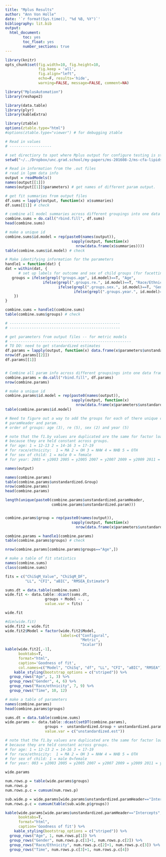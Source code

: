 ```yaml
---
title: "Mplus Results"
author: "Ann Von Holle"
date: '`r format(Sys.time(), "%d %B, %Y")`'
bibliography: lit.bib
output:
  html_document:
        toc: yes
        toc_float: yes
        number_sections: true
---
```


```r

library(knitr)
opts_chunk$set(fig.width=10, fig.height=10, 
               fig.keep = 'all',
               fig.align="left", 
               echo=F, results='hide',
               warning=FALSE, message=FALSE, comment=NA)

library("MplusAutomation")
library(reshape2)

library(data.table)
library(plyr)
library(kableExtra)

library(ztable)
options(ztable.type="html")
#options(ztable.type="viewer") # for debugging ztable

```

```r

# Read in values
# -------------------

# set directiory to spot where Mplus output for configure testing is stored
setwd("~/../Dropbox/unc.grad.school/my-papers/ms-201608-2/ms-cfa-lipids/mplus/mplus-configural testing")

# Read in information from the .out files
# read in lgmm data info 
output = readModels()
names(output[[1]])
names(output[[1]]$parameters) # get names of different param output.
```

```r
# get fit summaries from output files
df.sums = lapply(output, function(x) x$summaries)
df.sums[[1]] # check

# combine all model summaries across different groupings into one data frame
combine.sums = do.call("rbind.fill", df.sums)
head(combine.sums)

# make a unique id
combine.sums$id.model = rep(paste0(names(output)),
                              sapply(output, function(x) 
                                nrow(data.frame(x$summaries))))
table(combine.sums$id.model) # check

# Make identifying information for the parameters
handle1 = function(dat) {
dat = within(dat, {
      # set up labels for outcome and sex of child groups (for facetting below)
   groups = ifelse(grepl("groups.age", id.model)==T, "Age",
                 ifelse(grepl(".groups.re.", id.model)==T, "Race/Ethnicity", 
                        ifelse(grepl(".groups.sex.", id.model)==T, "Gender",
                               ifelse(grepl(".groups.year.", id.model)==T, "Time", NA))))
    })
}

combine.sums = handle1(combine.sums)
table(combine.sums$groups) # check

# --------------------------------------------------
# --------------------------------------------------

# get parameters from output files -- for metric models 
# -------------------------------------------------------
# TO DO: need to get standardized estimates
df.params = lapply(output, function(x) data.frame(x$parameters$unstandardized$METRIC.MODEL))
nrow(df.params[[2]])
df.params[[1]]


# Combine all param info across different groupsings into one data frame
combine.params = do.call("rbind.fill", df.params)
nrow(combine.params)

# make a unique id
combine.params$id.model = rep(paste0(names(output)),
                              sapply(output, function(x) 
                                nrow(data.frame(x$parameters$unstandardized$METRIC.MODEL))))
table(combine.params$id.model)

# Need to figure out a way to add the groups for each of there unique combos of 
# paramHeader and param.
# order of groups: age (3), re (5), sex (2) and year (5)

# note that the f1.by values are duplicated are the same for factor loadings
# because they are held constant across groups.
# for age: 1 = 12-13 2 = 14-16 3 = 17-19
# for race/ethnicity:  1 = MA 2 = OH 3 = NHW 4 = NHB 5 = OTH
# for sex of child: 1 = male 0 = female
# for year: 2003 = y2003 2005 = y2005 2007 = y2007 2009 = y2009 2011 = y2011

names(output)

names(combine.params)
table(combine.params$unstandardized.Group)
nrow(combine.params)
head(combine.params)

length(unique(paste0(combine.params$unstandardized.paramHeader, 
                     combine.params$unstandardized.param)))


combine.params$group = rep(paste0(names(output)),
                              sapply(output, function(x) 
                                nrow(data.frame(x$parameters$unstandardized$METRIC.MODEL))))

combine.params = handle1(combine.params)
table(combine.params$groups) # check

nrow(combine.params[combine.params$groups=="Age",])


```


```r

# make a table of fit statistics
names(combine.sums)
class(combine.sums)

fits = c("ChiSqM_Value", "ChiSqM_DF",
         "LL", "CFI", "aBIC", "RMSEA_Estimate")

sums.dt = data.table(combine.sums)
wide.fit <- data.table::dcast(sums.dt,
                  groups + Model ~ . , 
                  value.var = fits)

wide.fit

```

```r

#dim(wide.fit)
wide.fit2 = wide.fit
wide.fit2$Model = factor(wide.fit2$Model, 
                         labels=c("Configural",
                                  "Metric",
                                  "Scalar"))
kable(wide.fit2[,-1], 
      booktabs=T,
      format="html",
      caption='Goodness of fit',
      col.names=c("Model", "ChiSq", "df", "LL", "CFI", "aBIC", "RMSEA")) %>%
    kable_styling(bootstrap_options = c("striped")) %>%
  group_rows("Age", 1, 3) %>%
  group_rows("Gender", 4, 6) %>%
  group_rows("Race/ethnicity", 7, 9) %>%
  group_rows("Time", 10, 12)

```


```r

# make a table of parameters
names(combine.params)
head(combine.params$groups)

sums.dt = data.table(combine.sums)
wide.params <- data.table::dcast(setDT(combine.params),
                  groups +  unstandardized.Group + unstandardized.paramHeader + unstandardized.param  ~ .,
                  value.var = c("unstandardized.est"))

# note that the f1.by values are duplicated are the same for factor loadings
# because they are held constant across groups.
# for age: 1 = 12-13 2 = 14-16 3 = 17-19
# for race/ethnicity:  1 = MA 2 = OH 3 = NHW 4 = NHB 5 = OTH
# for sex of child: 1 = male 0=female
# for year: 003 = y2003 2005 = y2005 2007 = y2007 2009 = y2009 2011 = y2011

wide.params

num.rows.p = table(wide.params$groups)
num.rows.p
num.rows.p.c = cumsum(num.rows.p)

sub.wide.p = wide.params[wide.params$unstandardized.paramHeader=="Intercepts", ]
num.rows.p.c = cumsum(table(sub.wide.p$groups))


```

```r

kable(wide.params[wide.params$unstandardized.paramHeader=="Intercepts", -1], 
      booktabs=T,
      format="html",
      caption='Goodness of fit') %>%
    kable_styling(bootstrap_options = c("striped")) %>%
  group_rows("Age", 1, num.rows.p[1]) %>%
  group_rows("Gender", num.rows.p.c[1]+1, num.rows.p.c[2]) %>%
  group_rows("Race/Ethnicity", num.rows.p.c[2]+1, num.rows.p.c[3]) %>%
  group_rows("Time", num.rows.p.c[3]+1, num.rows.p.c[4])

```

